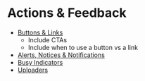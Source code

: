 # Actions & Feedback

- [Buttons & Links](./buttons-and-links)
  - Include CTAs
  - Include when to use a button vs a link
- [Alerts, Notices & Notifications](./alerts-notices-and-notifications)
- [Busy Indicators](./busy-indicators)
- [Uploaders](./uploaders)
